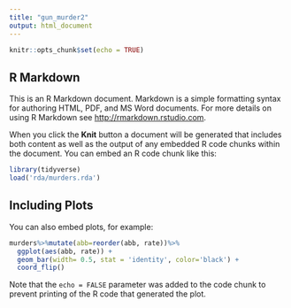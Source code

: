 ```yaml
---
title: "gun_murder2"
output: html_document
---
```


```r
knitr::opts_chunk$set(echo = TRUE)
```

## R Markdown

This is an R Markdown document. Markdown is a simple formatting syntax for authoring HTML, PDF, and MS Word documents. For more details on using R Markdown see <http://rmarkdown.rstudio.com>.

When you click the **Knit** button a document will be generated that includes both content as well as the output of any embedded R code chunks within the document. You can embed an R code chunk like this:

```r
library(tidyverse)
load('rda/murders.rda')
```

## Including Plots

You can also embed plots, for example:

```r
murders%>%mutate(abb=reorder(abb, rate))%>%
  ggplot(aes(abb, rate)) +
  geom_bar(width= 0.5, stat = 'identity', color='black') +
  coord_flip()
```

Note that the `echo = FALSE` parameter was added to the code chunk to prevent printing of the R code that generated the plot.
